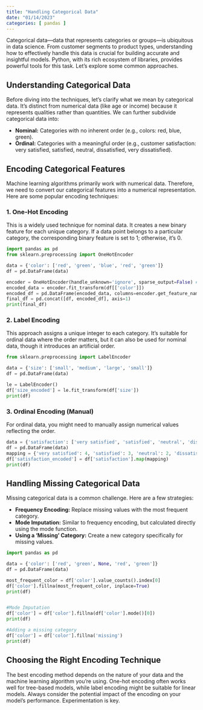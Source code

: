 ```yaml
---
title: "Handling Categorical Data"
date: "01/14/2023"
categories: [ pandas ]
---
```



Categorical data—data that represents categories or groups—is ubiquitous in data science.  From customer segments to product types, understanding how to effectively handle this data is crucial for building accurate and insightful models. Python, with its rich ecosystem of libraries, provides powerful tools for this task.  Let's explore some common approaches.


## Understanding Categorical Data

Before diving into the techniques, let's clarify what we mean by categorical data.  It's distinct from numerical data (like age or income) because it represents qualities rather than quantities.  We can further subdivide categorical data into:

* **Nominal:** Categories with no inherent order (e.g., colors: red, blue, green).
* **Ordinal:** Categories with a meaningful order (e.g., customer satisfaction: very satisfied, satisfied, neutral, dissatisfied, very dissatisfied).


##  Encoding Categorical Features

Machine learning algorithms primarily work with numerical data. Therefore, we need to convert our categorical features into a numerical representation.  Here are some popular encoding techniques:

### 1. One-Hot Encoding

This is a widely used technique for nominal data.  It creates a new binary feature for each unique category.  If a data point belongs to a particular category, the corresponding binary feature is set to 1; otherwise, it's 0.

```python
import pandas as pd
from sklearn.preprocessing import OneHotEncoder

data = {'color': ['red', 'green', 'blue', 'red', 'green']}
df = pd.DataFrame(data)

encoder = OneHotEncoder(handle_unknown='ignore', sparse_output=False) #sparse=False for easier handling
encoded_data = encoder.fit_transform(df[['color']])
encoded_df = pd.DataFrame(encoded_data, columns=encoder.get_feature_names_out(['color']))
final_df = pd.concat([df, encoded_df], axis=1)
print(final_df)
```

### 2. Label Encoding

This approach assigns a unique integer to each category. It's suitable for ordinal data where the order matters, but it can also be used for nominal data, though it introduces an artificial order.

```python
from sklearn.preprocessing import LabelEncoder

data = {'size': ['small', 'medium', 'large', 'small']}
df = pd.DataFrame(data)

le = LabelEncoder()
df['size_encoded'] = le.fit_transform(df['size'])
print(df)
```

### 3. Ordinal Encoding (Manual)

For ordinal data, you might need to manually assign numerical values reflecting the order.

```python
data = {'satisfaction': ['very satisfied', 'satisfied', 'neutral', 'dissatisfied', 'very dissatisfied']}
df = pd.DataFrame(data)
mapping = {'very satisfied': 4, 'satisfied': 3, 'neutral': 2, 'dissatisfied': 1, 'very dissatisfied': 0}
df['satisfaction_encoded'] = df['satisfaction'].map(mapping)
print(df)
```


## Handling Missing Categorical Data

Missing categorical data is a common challenge.  Here are a few strategies:

* **Frequency Encoding:** Replace missing values with the most frequent category.
* **Mode Imputation:** Similar to frequency encoding, but calculated directly using the mode function.
* **Using a 'Missing' Category:** Create a new category specifically for missing values.


```python
import pandas as pd

data = {'color': ['red', 'green', None, 'red', 'green']}
df = pd.DataFrame(data)

most_frequent_color = df['color'].value_counts().index[0]
df['color'].fillna(most_frequent_color, inplace=True)
print(df)


#Mode Imputation
df['color'] = df['color'].fillna(df['color'].mode()[0])
print(df)

#Adding a missing category
df['color'] = df['color'].fillna('missing')
print(df)
```


##  Choosing the Right Encoding Technique

The best encoding method depends on the nature of your data and the machine learning algorithm you're using.  One-hot encoding often works well for tree-based models, while label encoding might be suitable for linear models.  Always consider the potential impact of the encoding on your model's performance.  Experimentation is key.

